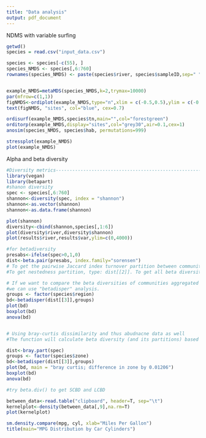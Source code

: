 ```yaml
---
title: "Data analysis"
output: pdf_document
---
```


NDMS with variable surfing
```r

getwd()
species = read.csv("input_data.csv")

species <- species[-c(55), ]
species_NMDS <- species[,6:760]
rownames(species_NMDS) <- paste(species$river, species$sampleID,sep=" ")


example_NMDS=metaMDS(species_NMDS,k=2,trymax=10000)
par(mfrow=c(1,1))
figNMDS<-ordiplot(example_NMDS,type="n",xlim = c(-0.5,0.5),ylim = c(-0.5,0.5))
text(figNMDS, "sites", col="blue", cex=0.7)

ordisurf(example_NMDS,species$tn,main="",col="forestgreen")
orditorp(example_NMDS,display="sites",col="grey30",air=0.1,cex=1)
anosim(species_NMDS, species$hab, permutations=999)

stressplot(example_NMDS)
plot(example_NMDS)
```

Alpha and beta diversity
```r
#Diversity metrics--------------------------------------------------------------------------------------
library(vegan)
library(betapart)
#shanon diversity
spec <- species[,6:760]
shannon<-diversity(spec, index = "shannon")
shannon<-as.vector(shannon)
shannon<-as.data.frame(shannon)

plot(shannon)
diversity<-cbind(shannon,species[,1:6])
plot(diversity$river,diversity$shannon)
plot(results$river,results$var,ylim=c(0,4000))

#for betadiversity
presabs<-ifelse(spec>0,1,0)
dist<-beta.pair(presabs, index.family="sorensen")
# To get the pairwise Jaccard index turnover partition between communities, type: dist[[1]]. 
#To get nestedness partition, type: dist[[2]]. To get all beta diversity: dist[[3]].

# If we want to compare the beta diversities of communities aggregated by groups
#we can use "betadisper" analysis.
groups <- factor(species$region)
bd<-betadisper(dist[[3]],groups)
plot(bd)
boxplot(bd)
anova(bd)


# Using bray-curtis dissimilarity and thus abudnacne data as well
#The function will calculate beta diversity (and its partitions) based on Bray-Curtis dissimilarity index.

dist<-bray.part(spec)
groups <- factor(species$zone)
bd<-betadisper(dist[[3]],groups)
plot(bd, main = "bray curtis; difference in zone by 0.01206")
boxplot(bd)
anova(bd)

#try beta.div() to get SCBD and LCBD
```


```r
between_data<-read.table("clipboard", header=T, sep="\t")
kernelplot<-density(between_data[,9],na.rm=T)
plot(kernelplot)

sm.density.compare(mpg, cyl, xlab="Miles Per Gallon")
title(main="MPG Distribution by Car Cylinders")

```
